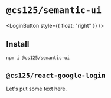 

<UpdateHash />

# `@cs125/semantic-ui`

<LoginButton style={{ float: "right" }} />

## Install

```bash
npm i @cs125/semantic-ui
```

## `@cs125/react-google-login`

Let's put some text here.

<Appearer />

<Flasher />
